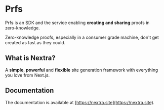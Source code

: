 # Prfs

Prfs is an SDK and the service enabling **creating and sharing** proofs in zero-knowledge.

Zero-knowledge proofs, especially in a consumer grade machine, don't get created as fast as they
could.

## What is Nextra?

A **simple**, **powerful** and **flexible** site generation framework with everything you love from Next.js.

## Documentation

The documentation is available at [https://nextra.site](https://nextra.site).
